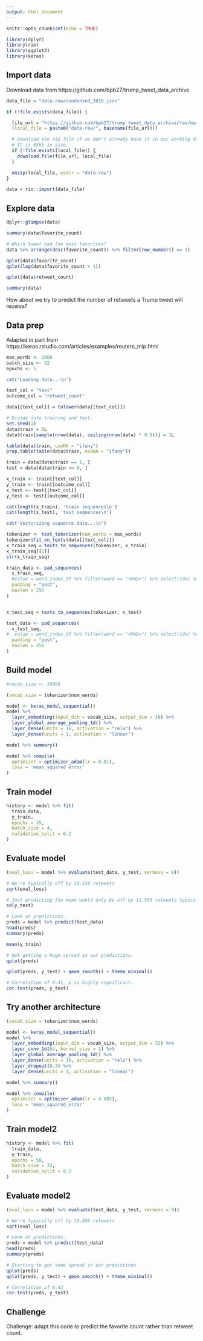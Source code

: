 ```yaml
---
output: html_document
---
```


```r
knitr::opts_chunk$set(echo = TRUE)

library(dplyr)
library(rio)
library(ggplot2)
library(keras)
```

## Import data

Download data from https://github.com/bpb27/trump_tweet_data_archive

```r
data_file = "data-raw/condensed_2018.json"

if (!file.exists(data_file)) {

  file_url = "https://github.com/bpb27/trump_tweet_data_archive/raw/master/condensed_2018.json.zip"
  (local_file = paste0("data-raw/", basename(file_url)))

  # Download the zip file if we don't already have it in our working directory.
  # It is 65kb in size.
  if (!file.exists(local_file)) {
    download.file(file_url, local_file)
  }

  unzip(local_file, exdir = "data-raw")
}  

data = rio::import(data_file)
```

## Explore data

```r
dplyr::glimpse(data)

summary(data$favorite_count)

# Which tweet had the most favorites?
data %>% arrange(desc(favorite_count)) %>% filter(row_number() == 1)

qplot(data$favorite_count)
qplot(log(data$favorite_count + 1))

qplot(data$retweet_count)

summary(data)
```

How about we try to predict the number of retweets a Trump tweet will receive?

## Data prep

Adapted in part from https://keras.rstudio.com/articles/examples/reuters_mlp.html

```r
max_words <- 1000
batch_size <- 32
epochs <- 5

cat('Loading data...\n')

text_col = "text"
outcome_col = "retweet_count"

data[[text_col]] = tolower(data[[text_col]])

# Divide into training and test.
set.seed(1)
data$train = 0L
data$train[sample(nrow(data), ceiling(nrow(data) * 0.8))] = 1L

table(data$train, useNA = "ifany")
prop.table(table(data$train, useNA = "ifany"))

train = data[data$train == 1, ]
test = data[data$train == 0, ]

x_train <- train[[text_col]]
y_train <- train[[outcome_col]]
x_test <- test[[text_col]]
y_test <- test[[outcome_col]]

cat(length(x_train), 'train sequences\n')
cat(length(x_test), 'test sequences\n')

cat('Vectorizing sequence data...\n')

tokenizer <- text_tokenizer(num_words = max_words)
tokenizer$fit_on_texts(data[[text_col]])
x_train_seq = texts_to_sequences(tokenizer, x_train)
x_train_seq[[1]]
str(x_train_seq)

train_data <- pad_sequences(
  x_train_seq,
  #value = word_index_df %>% filter(word == "<PAD>") %>% select(idx) %>% pull(),
  padding = "post",
  maxlen = 256
)


x_test_seq = texts_to_sequences(tokenizer, x_test)

test_data <- pad_sequences(
  x_test_seq,
#  value = word_index_df %>% filter(word == "<PAD>") %>% select(idx) %>% pull(),
  padding = "post",
  maxlen = 256
)
```

## Build model

```r
#vocab_size <- 10000

(vocab_size = tokenizer$num_words)

model <- keras_model_sequential()
model %>% 
  layer_embedding(input_dim = vocab_size, output_dim = 16) %>%
  layer_global_average_pooling_1d() %>%
  layer_dense(units = 16, activation = "relu") %>%
  layer_dense(units = 1, activation = "linear")

model %>% summary()

model %>% compile(
  optimizer = optimizer_adam(lr = 0.01),
  loss = 'mean_squared_error'
)
```

## Train model

```r
history <- model %>% fit(
  train_data,
  y_train,
  epochs = 35,
  batch_size = 4,
  validation_split = 0.2
)
```

## Evaluate model


```r
(eval_loss = model %>% evaluate(test_data, y_test, verbose = 0))

# We're typically off by 10,530 retweets
sqrt(eval_loss)

# Just predicting the mean would only be off by 11,503 retweets typically.
sd(y_test)

# Look at predictions.
preds = model %>% predict(test_data)
head(preds)
summary(preds)

mean(y_train)

# Not getting a huge spread in our predictions.
qplot(preds)

qplot(preds, y_test) + geom_smooth() + theme_minimal()

# Correlation of 0.41, p is highly significant.
cor.test(preds, y_test)
```

## Try another architecture

```r

(vocab_size = tokenizer$num_words)

model <- keras_model_sequential()
model %>% 
  layer_embedding(input_dim = vocab_size, output_dim = 32) %>%
  layer_conv_1d(64, kernel_size = 1) %>%
  layer_global_average_pooling_1d() %>%
  layer_dense(units = 16, activation = "relu") %>%
  layer_dropout(0.3) %>%
  layer_dense(units = 1, activation = "linear")

model %>% summary()

model %>% compile(
  optimizer = optimizer_adam(lr = 0.005),
  loss = 'mean_squared_error'
)
```

## Train model2

```r
history <- model %>% fit(
  train_data,
  y_train,
  epochs = 50,
  batch_size = 32,
  validation_split = 0.2
)
```

## Evaluate model2


```r
(eval_loss = model %>% evaluate(test_data, y_test, verbose = 0))

# We're typically off by 10,600 retweets
sqrt(eval_loss)

# Look at predictions.
preds = model %>% predict(test_data)
head(preds)
summary(preds)

# Starting to get some spread in our predictions
qplot(preds)
qplot(preds, y_test) + geom_smooth() + theme_minimal()

# Correlation of 0.42
cor.test(preds, y_test)
```

## Challenge

Challenge: adapt this code to predict the favorite count rather than retweet count.